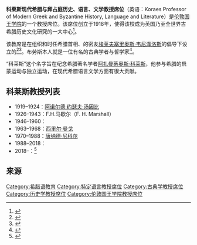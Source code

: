 '''科莱斯现代希腊与拜占庭历史、语言、文学教授席位'''（英语：Koraes Professor of Modern Greek and Byzantine History, Language and Literature）是[[伦敦国王学院|伦敦国王学院]]{{link-en|伦敦国王学院古典系|Department of Classics, King's College London|古典系}}的一个教授席位。该席位创立于1918年，使得该校成为英国乃至全世界古希腊历史文化研究的一大中心<ref name="chair">{{cite web |title=The Koraes Chair |url=https://www.kcl.ac.uk/artshums/ahri/centres/chs/about%20us/the-koraes-chair.aspx |website=Centre for Hellenic Studies |publisher=King's College London |access-date=2018-10-14 |archive-date=2018-10-14 |archive-url=https://web.archive.org/web/20181014165334/https://www.kcl.ac.uk/artshums/ahri/centres/chs/about%20us/the-koraes-chair.aspx |dead-url=no }}</ref>。

该教席是在{{link-en|盎格鲁-希腊联盟|Anglo-Hellenic League}}组织和时任希腊首相、{{link-en|伦敦国王学院校长列表|List of Principals of King's College London|伦敦国王学院校长}}{{link-en|罗纳德·布劳斯|Ronald Burrows}}的密友[[埃莱夫塞里奥斯·韦尼泽洛斯|埃莱夫塞里奥斯·韦尼泽洛斯]]的倡导下设立的<ref>{{cite web|url=https://www.kcl.ac.uk/events/event-story.aspx?id=af20f59e-90e3-4b5f-814e-3a85669d2755|title=A Celebration of 100 Years of the Koraes Chair|website=www.kcl.ac.uk|access-date=2021-03-20|archive-date=2019-02-01|archive-url=https://web.archive.org/web/20190201121611/https://www.kcl.ac.uk/events/event-story.aspx?id=af20f59e-90e3-4b5f-814e-3a85669d2755|dead-url=no}}</ref><ref>{{cite ODNB|url=http://www.oxforddnb.com/view/10.1093/ref:odnb/9780198614128.001.0001/odnb-9780198614128-e-37248|title=Burrows, Ronald Montagu (1867–1920), classical scholar and university principal|year=2004|doi=10.1093/ref:odnb/37248}}</ref>。布劳斯本人就是一位有名的古典学者与哲学家<ref>{{cite web|url=https://talks.ox.ac.uk/talks/id/ae342178-975f-4e6c-9470-7b78846f0926/|title=A controversy revisited: Arnold Toynbee, the Koraes Chair, and the Western question in Greece and Turkey|website=talks.ox.ac.uk|access-date=2021-03-20|archive-date=2020-01-17|archive-url=https://web.archive.org/web/20200117084439/https://talks.ox.ac.uk/talks/id/ae342178-975f-4e6c-9470-7b78846f0926/|dead-url=no}}</ref>。

“科莱斯”这个名字旨在纪念希腊著名学者[[阿扎曼蒂奥斯·科莱斯|阿扎曼蒂奥斯·科莱斯]]，他参与希腊的启蒙运动与独立运动，在现代希腊语言文学方面有很大贡献。

==科莱斯教授列表==
* 1919–1924：[[阿诺尔德·约瑟夫·汤因比|阿诺尔德·约瑟夫·汤因比]]
* 1926–1943：F.H.马歇尔（F. H. Marshall）
* 1946–1960：{{link-en|罗米利·詹金斯|Romilly Jenkins}}
* 1963–1968：[[西里尔·曼戈|西里尔·曼戈]]
* 1970–1988：[[唐纳德·尼科尔|唐纳德·尼科尔]]
* 1988–2018：{{link-en|罗德里克·比顿|Roderick Beaton}}
* 2018–：{{link-en|贡达·范斯蒂恩|Gonda Van Steen}}<ref name="Van Steen">{{cite web |title=Professor Gonda Van Steen announced as next Koraes Chair |url=https://www.kcl.ac.uk/artshums/depts/classics/newsrecords/2018/Professor-Gonda-van-Steen-announced-as-next-Koraes-Chair.aspx |website=King's College London |access-date=2018-10-14 |date=2018-01-05 |archive-date=2020-05-12 |archive-url=https://web.archive.org/web/20200512130955/https://www.kcl.ac.uk/artshums/depts/classics/newsrecords/2018/Professor-Gonda-van-Steen-announced-as-next-Koraes-Chair.aspx |dead-url=no }}</ref>

==来源==
{{reflist}}

{{authority control}}

[[Category:希腊语教育|Category:希腊语教育]]
[[Category:特定语言教授席位|Category:特定语言教授席位]]
[[Category:古典学教授席位|Category:古典学教授席位]]
[[Category:历史学教授席位|Category:历史学教授席位]]
[[Category:伦敦国王学院教授席位|Category:伦敦国王学院教授席位]]